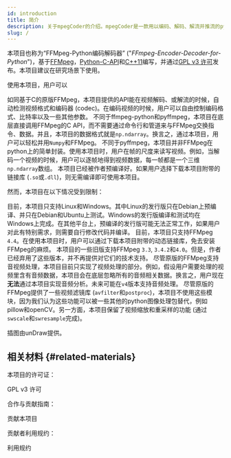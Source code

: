 ```yaml
---
id: introduction
title: 简介
description: 关于mpegCoder的介绍。mpegCoder是一款用以编码、解码、解流并推流的python包。该项目完全依托于FFMpeg构建。
slug: /
---
```




本项目也称为“FFMpeg-Python编码解码器” ("*FFmpeg-Encoder-Decoder-for-Python*")，基于[FFMpeg<IconExternalLink/>][link-ffmpeg]，[Python-C-API<IconExternalLink/>][link-python-c-api]和[C++11<IconExternalLink/>][link-cpp11]编写，并通过[GPL v3 许可<IconExternalLink/>][git-license]发布。本项目建议在研究场景下使用。

使用本项目，用户可以

<KeenSlider>
  <FeatureCase
    Svg={require('/img/undraw_circuit_board_4c4d.svg').default}
    title='利用FFMpeg的所有视频编码器'>
    如同基于C的原版FFMpeg，本项目提供的API能在视频解码、或解流的时候，自动检测视频格式和编码器 (codec)。在编码视频的时候，用户可以自由控制编码格式、比特率以及一些其他参数。
  </FeatureCase>
  <FeatureCase
    Svg={require('/img/undraw_video_files_fu10.svg').default}
    title='直达FFMpeg核心'>
    不同于<Link href='https://github.com/kkroening/ffmpeg-python' alt='ffmpeg-python'>ffmpeg-python<IconExternalLink/></Link>和<Link href='https://github.com/deuteronomy-works/pyffmpeg' alt='pyffmpeg'>pyffmpeg<IconExternalLink/></Link>，本项目在底层直接调用FFMpeg的C API，而不需要通过命令行和管道来与FFMpeg交换指令、数据。并且，本项目的数据格式就是<Link href='https://numpy.org/doc/stable/reference/generated/numpy.ndarray.html' alt='np.ndarray'><code>np.ndarray</code><IconExternalLink/></Link>。换言之，通过本项目，用户可以轻松并用<Link href='https://numpy.org' alt='Numpy'><code>Numpy</code><IconExternalLink/></Link>和FFMpeg。
  </FeatureCase>
  <FeatureCase
    Svg={require('/img/undraw_image_focus_wm20.svg').default}
    title='帧级别的API'>
    不同于<Link href='https://github.com/deuteronomy-works/pyffmpeg' alt='pyffmpeg'>pyffmpeg<IconExternalLink/></Link>，本项目并非FFMpeg在python上的简单封装。使用本项目时，用户在帧的尺度来读写视频。例如，当解码一个视频的时候，用户可以逐帧地得到视频数据，每一帧都是一个三维<Link href='https://numpy.org/doc/stable/reference/generated/numpy.ndarray.html' alt='np.ndarray'><code>np.ndarray</code><IconExternalLink/></Link>数组。
  </FeatureCase>
  <FeatureCase
    Svg={require('/img/undraw_completing_6bhr.svg').default}
    title='预编译的包'>
    本项目已经被作者预编译好。如果用户选择下载本项目附带的链接库 (<code>.so</code>或<code>.dll</code>)，则无需编译即可使用本项目。
  </FeatureCase>
</KeenSlider>

然而，本项目在以下情况受到限制：

<KeenSlider>
  <FeatureCase
    Svg={require('/img/undraw_design_components_9vy6.svg').default}
    title='平台限制'>
    目前，本项目只支持Linux和Windows。其中Linux的发行版只在Debian上预编译、并只在Debian和Ubuntu上测试。Windows的发行版编译和测试均在Windows上完成。在其他平台上，预编译的发行版可能无法正常工作，如果用户对此有特别需求，则需要自行修改代码并编译。
  </FeatureCase>
  <FeatureCase
    Svg={require('/img/undraw_version_control_re_mg66.svg').default}
    title='版本限制'>
    目前，本项目只支持FFMpeg <code>4.4</code>。在使用本项目时，用户可以通过下载本项目附带的动态链接库，免去安装FFMpeg的麻烦。 本项目的一些旧版支持FFMpeg <code>3.3</code>, <code>3.4.2</code>和<code>4.0</code>。但是，作者已经弃用了这些版本，并不再提供对它们的技术支持。
  </FeatureCase>
  <FeatureCase
    Svg={require('/img/undraw_compose_music_ovo2.svg').default}
    title='不支持音频处理'>
    尽管原版的FFMpeg支持音视频处理，本项目目前只实现了视频处理的部分。例如，假设用户需要处理的视频里含有音频数据，本项目会在底层忽略所有的音频相关数据。换言之，用户现在<b>无法</b>通过本项目实现音频分析。未来可能在<code>v4</code>版本支持音频处理。
  </FeatureCase>
  <FeatureCase
    Svg={require('/img/undraw_creativity_wqmm.svg').default}
    title='不支持滤镜'>
    尽管原版的FFMpeg提供了一些视频滤镜库 (<Link href='http://ffmpeg.org/doxygen/trunk/group__lavfi.html' alt='libavfilter'><code>avfilter</code><IconExternalLink/></Link>和<Link href='http://ffmpeg.org/doxygen/trunk/group__lpp.html' alt='libpostproc'><code>postproc</code><IconExternalLink/></Link>)，本项目不使用这些模块，因为我们认为这些功能可以被一些其他的python图像处理包替代，例如<Link href='https://pypi.org/project/Pillow' alt='Pillow'>pillow<IconExternalLink/></Link>和<Link href='https://pypi.org/project/opencv-python' alt='OpenCV Python'>openCV<IconExternalLink/></Link>。另一方面，本项目保留了视频缩放和重采样的功能 (通过<Link href='http://ffmpeg.org/doxygen/trunk/group__libsws.html' alt='libswscale'><code>swscale</code><IconExternalLink/></Link>和<Link href='http://ffmpeg.org/doxygen/trunk/group__lswr.html' alt='libswresample'><code>swresample</code><IconExternalLink/></Link>完成)。
  </FeatureCase>
</KeenSlider>

<p className="right noemph">
  插图由<Link href='https://undraw.co' alt='unDraw'>unDraw<IconExternalLink/></Link>提供。
</p>

## 相关材料 {#related-materials}

本项目的许可证：

<p>
  <DarkButton to="https://github.com/cainmagi/FFmpeg-Encoder-Decoder-for-Python/blob/master/LICENSE" icon={octLaw16}>
    GPL v3 许可
  </DarkButton>
</p>

合作与贡献指南：

<p>
  <DarkButton to="https://github.com/cainmagi/FFmpeg-Encoder-Decoder-for-Python/blob/master/CONTRIBUTING.md" icon={octRepoForked16}>
    贡献本项目
  </DarkButton>
</p>

贡献者利用规约：

<p>
  <DarkButton to="https://github.com/cainmagi/FFmpeg-Encoder-Decoder-for-Python/blob/master/CODE_OF_CONDUCT.md" icon={octShareAndroid16}>
    利用规约
  </DarkButton>
</p>


[git-ffmpeg-python]:https://github.com/kkroening/ffmpeg-python "ffmpeg-python"
[git-pyffmpeg]:https://github.com/deuteronomy-works/pyffmpeg "pyffmpeg"
[git-license]:https://github.com/cainmagi/FFmpeg-Encoder-Decoder-for-Python/blob/master/LICENSE
[link-cpp11]:https://en.cppreference.com/w/ "C++ 11"
[link-python-c-api]:https://docs.python.org/3/c-api/index.html "Python-C-API"
[link-ffmpeg]:https://ffmpeg.org "FFMpeg"
